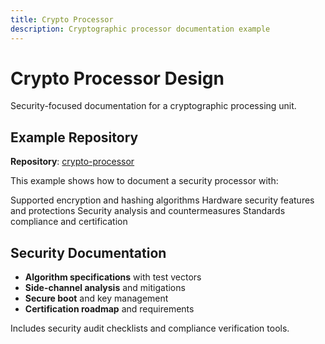 ```yaml
---
title: Crypto Processor
description: Cryptographic processor documentation example
---
```


# Crypto Processor Design

Security-focused documentation for a cryptographic processing unit.

## Example Repository

**Repository**: [crypto-processor](https://github.com/visiblsemi/crypto-processor)

This example shows how to document a security processor with:

<CardGroup cols={2}>
  <Card title="Cryptographic Algorithms" icon="shield-alt">
    Supported encryption and hashing algorithms
  </Card>
  <Card title="Security Architecture" icon="lock">
    Hardware security features and protections
  </Card>
  <Card title="Threat Modeling" icon="exclamation-triangle">
    Security analysis and countermeasures
  </Card>
  <Card title="Compliance" icon="certificate">
    Standards compliance and certification
  </Card>
</CardGroup>

## Security Documentation

- **Algorithm specifications** with test vectors
- **Side-channel analysis** and mitigations
- **Secure boot** and key management
- **Certification roadmap** and requirements

<Tip>
Includes security audit checklists and compliance verification tools.
</Tip>
